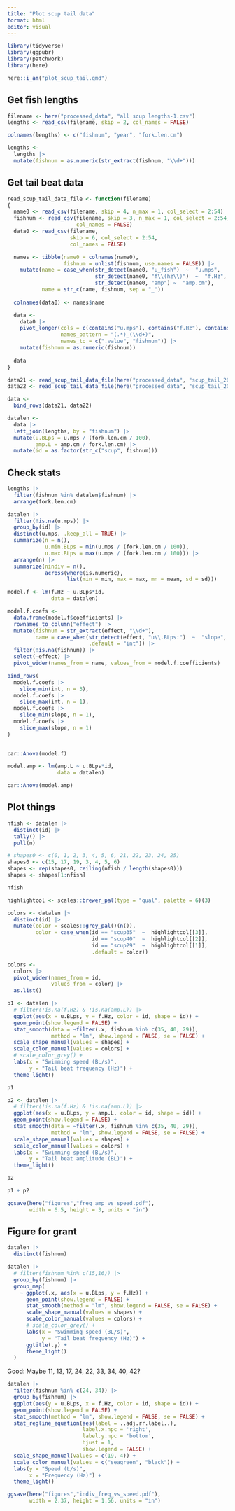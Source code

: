 ```yaml
---
title: "Plot scup tail data"
format: html
editor: visual
---
```


```r
library(tidyverse)
library(ggpubr)
library(patchwork)
library(here)
```

```r
here::i_am("plot_scup_tail.qmd")
```

## Get fish lengths

```r
filename <- here("processed_data", "all scup lengths-1.csv")
lengths <- read_csv(filename, skip = 2, col_names = FALSE)

colnames(lengths) <- c("fishnum", "year", "fork.len.cm")

lengths <-
  lengths |> 
  mutate(fishnum = as.numeric(str_extract(fishnum, "\\d+")))
```

## Get tail beat data

```r
read_scup_tail_data_file <- function(filename)
{
  name0 <- read_csv(filename, skip = 4, n_max = 1, col_select = 2:54)
  fishnum <- read_csv(filename, skip = 3, n_max = 1, col_select = 2:54,
                      col_names = FALSE)
  data0 <- read_csv(filename,
                    skip = 6, col_select = 2:54,
                    col_names = FALSE)

  names <- tibble(name0 = colnames(name0),
                  fishnum = unlist(fishnum, use.names = FALSE)) |> 
    mutate(name = case_when(str_detect(name0, "u_fish")  ~  "u.mps",
                            str_detect(name0, "f\\(hz\\)")  ~  "f.Hz",
                            str_detect(name0, "amp") ~  "amp.cm"),
           name = str_c(name, fishnum, sep = "_"))
  
  colnames(data0) <- names$name

  data <-
    data0 |> 
    pivot_longer(cols = c(contains("u.mps"), contains("f.Hz"), contains("amp.cm")),
                 names_pattern = "(.*)_(\\d+)",
                 names_to = c(".value", "fishnum")) |> 
    mutate(fishnum = as.numeric(fishnum))
  
  data
}
```

```r
data21 <- read_scup_tail_data_file(here("processed_data", "scup_tail_2021.csv"))
data22 <- read_scup_tail_data_file(here("processed_data", "scup_tail_2022.csv"))
```

```r
data <-
  bind_rows(data21, data22)
```

```r
datalen <-
  data |> 
  left_join(lengths, by = "fishnum") |> 
  mutate(u.BLps = u.mps / (fork.len.cm / 100),
         amp.L = amp.cm / fork.len.cm) |> 
  mutate(id = as.factor(str_c("scup", fishnum)))
```

## Check stats

```r
lengths |> 
  filter(fishnum %in% datalen$fishnum) |> 
  arrange(fork.len.cm)
```

```r
datalen |> 
  filter(!is.na(u.mps)) |> 
  group_by(id) |> 
  distinct(u.mps, .keep_all = TRUE) |> 
  summarize(n = n(),
            u.min.BLps = min(u.mps / (fork.len.cm / 100)),
            u.max.BLps = max(u.mps / (fork.len.cm / 100))) |> 
  arrange(n) |> 
  summarize(nindiv = n(),
            across(where(is.numeric),
                   list(min = min, max = max, mn = mean, sd = sd)))
```

```r
model.f <- lm(f.Hz ~ u.BLps*id,
              data = datalen)
```

```r
model.f.coefs <-
  data.frame(model.f$coefficients) |> 
  rownames_to_column("effect") |>
  mutate(fishnum = str_extract(effect, "\\d+"),
         name = case_when(str_detect(effect, "u\\.BLps:")  ~  "slope",
                          .default = "int")) |> 
  filter(!is.na(fishnum)) |> 
  select(-effect) |> 
  pivot_wider(names_from = name, values_from = model.f.coefficients)

bind_rows(
  model.f.coefs |> 
    slice_min(int, n = 3),
  model.f.coefs |> 
    slice_max(int, n = 1),
  model.f.coefs |> 
    slice_min(slope, n = 1),
  model.f.coefs |> 
    slice_max(slope, n = 1)
)
  
```

```r
car::Anova(model.f)
```

```r
model.amp <- lm(amp.L ~ u.BLps*id,
                data = datalen)
```

```r
car::Anova(model.amp)
```

## Plot things

```r
nfish <- datalen |> 
  distinct(id) |> 
  tally() |> 
  pull(n)

# shapes0 <- c(0, 1, 2, 3, 4, 5, 6, 21, 22, 23, 24, 25)
shapes0 <- c(15, 17, 19, 3, 4, 5, 6)
shapes <- rep(shapes0, ceiling(nfish / length(shapes0)))
shapes <- shapes[1:nfish]
```

```r
nfish
```

```r
highlightcol <- scales::brewer_pal(type = "qual", palette = 6)(3)

colors <- datalen |> 
  distinct(id) |> 
  mutate(color = scales::grey_pal()(n()),
         color = case_when(id == "scup35"  ~  highlightcol[[3]],
                           id == "scup40"  ~  highlightcol[[2]],
                           id == "scup29"  ~  highlightcol[[1]],
                           .default = color))

colors <-
  colors |> 
  pivot_wider(names_from = id,
              values_from = color) |> 
  as.list()
```

```r
p1 <- datalen |> 
  # filter(!is.na(f.Hz) & !is.na(amp.L)) |> 
  ggplot(aes(x = u.BLps, y = f.Hz, color = id, shape = id)) +
  geom_point(show.legend = FALSE) +
  stat_smooth(data = ~filter(.x, fishnum %in% c(35, 40, 29)),
              method = "lm", show.legend = FALSE, se = FALSE) +
  scale_shape_manual(values = shapes) +
  scale_color_manual(values = colors) +
  # scale_color_grey() +
  labs(x = "Swimming speed (BL/s)",
       y = "Tail beat frequency (Hz)") +
  theme_light()

p1
```

```r
p2 <- datalen |> 
  # filter(!is.na(f.Hz) & !is.na(amp.L)) |> 
  ggplot(aes(x = u.BLps, y = amp.L, color = id, shape = id)) +
  geom_point(show.legend = FALSE) +
  stat_smooth(data = ~filter(.x, fishnum %in% c(35, 40, 29)),
              method = "lm", show.legend = FALSE, se = FALSE) +
  scale_shape_manual(values = shapes) +
  scale_color_manual(values = colors) +
  labs(x = "Swimming speed (BL/s)",
       y = "Tail beat amplitude (BL)") +
  theme_light()

p2
```

```r
p1 + p2
```

```r
ggsave(here("figures","freq_amp_vs_speed.pdf"),
       width = 6.5, height = 3, units = "in")
```

## Figure for grant

```r
datalen |> 
  distinct(fishnum) 
```

```r
datalen |> 
  # filter(fishnum %in% c(15,16)) |> 
  group_by(fishnum) |> 
  group_map(
    ~ ggplot(.x, aes(x = u.BLps, y = f.Hz)) +
      geom_point(show.legend = FALSE) +
      stat_smooth(method = "lm", show.legend = FALSE, se = FALSE) +
      scale_shape_manual(values = shapes) +
      scale_color_manual(values = colors) +
      # scale_color_grey() +
      labs(x = "Swimming speed (BL/s)",
           y = "Tail beat frequency (Hz)") +
      ggtitle(.y) +
      theme_light()
  )  
```

Good: Maybe 11, 13, 17, 24, 22, 33, 34, 40, 42?

```r
datalen |> 
  filter(fishnum %in% c(24, 34)) |>
  group_by(fishnum) |> 
  ggplot(aes(y = u.BLps, x = f.Hz, color = id, shape = id)) +
  geom_point(show.legend = FALSE) +
  stat_smooth(method = "lm", show.legend = FALSE, se = FALSE) +
  stat_regline_equation(aes(label = ..adj.rr.label..),
                        label.x.npc = 'right',
                        label.y.npc = 'bottom',
                        hjust = 1,
                        show.legend = FALSE) +
  scale_shape_manual(values = c(19, 4)) +
  scale_color_manual(values = c("seagreen", "black")) +
  labs(y = "Speed (L/s)",
       x = "Frequency (Hz)") +
  theme_light()
```

```r
ggsave(here("figures","indiv_freq_vs_speed.pdf"),
       width = 2.37, height = 1.56, units = "in")
```

